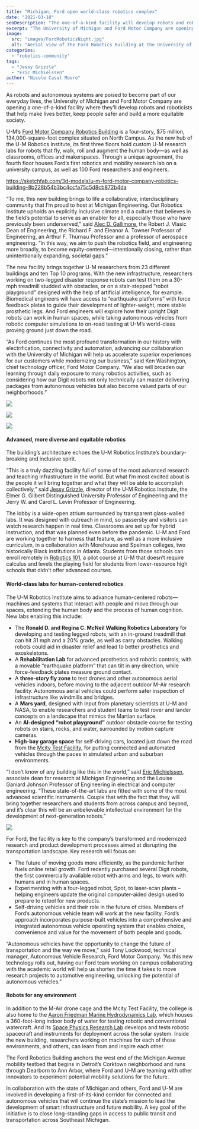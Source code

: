 ```yaml
---
title: "Michigan, Ford open world-class robotics complex"
date: "2021-03-18"
seoDescription: "The one-of-a-kind facility will develop robots and roboticists that help make lives better, keep people safer and build a more equitable society."
excerpt: "The University of Michigan and Ford Motor Company are opening a one-of-a-kind facility where they’ll develop robots and roboticists that help make lives better, keep people safer and build a more equitable society."
image:
  src: "images/FordRoboticsNight.jpg"
  alt: "Aerial view of the Ford Robotics Building at the University of Michigan."
categories:
  - "robotics-community"
tags:
  - "Jessy Grizzle"
  - "Eric Michielssen"
author: "Nicole Casal Moore"
---
```


<VideoCenter url="Nckogu4XZ28" />

As robots and autonomous systems are poised to become part of our everyday lives, the University of Michigan and Ford Motor Company are opening a one-of-a-kind facility where they’ll develop robots and roboticists that help make lives better, keep people safer and build a more equitable society.



U-M’s [Ford Motor Company Robotics Building](https://robotics.umich.edu/about/ford-motor-company-robotics-building/ "Ford Robotics Building") is a four-story, $75 million, 134,000-square-foot complex situated on North Campus. As the new hub of the U-M Robotics Institute, its first three floors hold custom U-M research labs for robots that fly, walk, roll and augment the human body—as well as classrooms, offices and makerspaces. Through a unique agreement, the fourth floor houses Ford’s first robotics and mobility research lab on a university campus, as well as 100 Ford researchers and engineers.

https://sketchfab.com/3d-models/u-m-ford-motor-company-robotics-building-8b228b54b3bc4ccfa75c5d8cb872b4da

“To me, this new building brings to life a collaborative, interdisciplinary community that I’m proud to host at Michigan Engineering. Our Robotics Institute upholds an explicitly inclusive climate and a culture that believes in the field’s potential to serve as an enabler for all, especially those who have previously been underserved,” said [Alec D. Gallimore](https://aero.engin.umich.edu/people/alec-d-gallimore/), the Robert J. Vlasic Dean of Engineering, the Richard F. and Eleanor A. Towner Professor of Engineering, an Arthur F. Thurnau Professor and a professor of aerospace engineering. “In this way, we aim to push the robotics field, and engineering more broadly, to become equity-centered—intentionally closing, rather than unintentionally expanding, societal gaps.”

The new facility brings together U-M researchers from 23 different buildings and ten Top 10 programs. With the new infrastructure, researchers working on two-legged disaster response robots can test them on a 30-mph treadmill studded with obstacles, or on a stair-stepped “robot playground” designed with the help of artificial intelligence, for example. Biomedical engineers will have access to “earthquake platforms” with force feedback plates to guide their development of lighter-weight, more stable prosthetic legs. And Ford engineers will explore how their upright Digit robots can work in human spaces, while taking autonomous vehicles from robotic computer simulations to on-road testing at U-M’s world-class proving ground just down the road.

“As Ford continues the most profound transformation in our history with electrification, connectivity and automation, advancing our collaboration with the University of Michigan will help us accelerate superior experiences for our customers while modernizing our business,” said Ken Washington, chief technology officer, Ford Motor Company. “We also will broaden our learning through daily exposure to many robotics activities, such as considering how our Digit robots not only technically can master delivering packages from autonomous vehicles but also become valued parts of our neighborhoods.”

![](images/2020-FRB-29.jpg)

![](images/2020-FRB-47.jpg)

![](images/U-M_FMC_Robotics-Building_03.jpg)

#### **Advanced, more diverse and equitable robotics**

The building’s architecture echoes the U-M Robotics Institute’s boundary-breaking and inclusive spirit. 

“This is a truly dazzling facility full of some of the most advanced research and teaching infrastructure in the world. But what I’m most excited about is the people it will bring together and what they will be able to accomplish collectively,” said [Jessy Grizzle](https://robotics.umich.edu/profile/jessy-grizzle/), director of the U-M Robotics Institute, the Elmer G. Gilbert Distinguished University Professor of Engineering and the Jerry W. and Carol L. Levin Professor of Engineering.

The lobby is a wide-open atrium surrounded by transparent glass-walled labs. It was designed with outreach in mind, so passersby and visitors can watch research happen in real time. Classrooms are set up for hybrid instruction, and that was planned even before the pandemic. U-M and Ford are working together to harness that feature, as well as a more inclusive curriculum, in a collaboration with Morehouse and Spelman colleges, two historically Black institutions in Atlanta. Students from those schools can enroll remotely in [Robotics 101](https://robotics.umich.edu/academic-program/course-offerings/rob101-fall-2020/ "ROB 101: Computational Linear Algebra"), a pilot course at U-M that doesn’t require calculus and levels the playing field for students from lower-resource high schools that didn’t offer advanced courses. 

#### **World-class labs for human-centered robotics**

The U-M Robotics Institute aims to advance human-centered robots—machines and systems that interact with people and move through our spaces, extending the human body and the process of human cognition. New labs enabling this include:

- The **Ronald D. and Regina C. McNeil Walking Robotics Laboratory** for developing and testing legged robots, with an in-ground treadmill that can hit 31 mph and a 20% grade, as well as carry obstacles. Walking robots could aid in disaster relief and lead to better prosthetics and exoskeletons.
- A **Rehabilitation Lab** for advanced prosthetics and robotic controls, with a movable “earthquake platform” that can tilt in any direction, while force-feedback plates measure ground contact.
- A **three-story fly zone** to test drones and other autonomous aerial vehicles indoors, before moving to the adjacent outdoor M-Air research facility. Autonomous aerial vehicles could perform safer inspection of infrastructure like windmills and bridges.
- A **Mars yard**, designed with input from planetary scientists at U-M and NASA, to enable researchers and student teams to test rover and lander concepts on a landscape that mimics the Martian surface.
- An **AI-designed “robot playground”** outdoor obstacle course for testing robots on stairs, rocks, and water, surrounded by motion capture cameras.
- **High-bay garage space** for self-driving cars, located just down the road from the [Mcity Test Facility](https://mcity.umich.edu/), for putting connected and automated vehicles through the paces in simulated urban and suburban environments.

“I don’t know of any building like this in the world,” said [Eric Michielssen](https://michielssen.engin.umich.edu/), associate dean for research at Michigan Engineering and the Louise Ganiard Johnson Professor of Engineering in electrical and computer engineering. “These state-of-the-art labs are fitted with some of the most advanced scientific instruments. Couple that with the fact that they will bring together researchers and students from across campus and beyond, and it’s clear this will be an unbelievable intellectual environment for the development of next-generation robots.”

![](images/U-M_FMC_Robotics-Building_Garrow_Menon_05-1024x682.jpg)

For Ford, the facility is key to the company’s transformed and modernized research and product development processes aimed at disrupting the transportation landscape. Key research will focus on: 

- The future of moving goods more efficiently, as the pandemic further fuels online retail growth. Ford recently purchased several Digit robots, the first commercially available robot with arms and legs, to work with humans and in human spaces.
- Experimenting with a four-legged robot, Spot, to laser-scan plants – helping engineers update the original computer-aided design used to prepare to retool for new products.
- Self-driving vehicles and their role in the future of cities. Members of Ford’s autonomous vehicle team will work at the new facility. Ford’s approach incorporates purpose-built vehicles into a comprehensive and integrated autonomous vehicle operating system that enables choice, convenience and value for the movement of both people and goods.

“Autonomous vehicles have the opportunity to change the future of transportation and the way we move,” said Tony Lockwood, technical manager, Autonomous Vehicle Research, Ford Motor Company. “As this new technology rolls out, having our Ford team working on campus collaborating with the academic world will help us shorten the time it takes to move research projects to automotive engineering, unlocking the potential of autonomous vehicles.”

#### **Robots for any environment**

In addition to the M-Air drone cage and the Mcity Test Facility, the college is also home to the [Aaron Friedman Marine Hydrodynamics Lab](https://mhl.engin.umich.edu/), which houses a 360-foot-long indoor body of water for testing robotic and conventional watercraft. And its [Space Physics Research Lab](https://xtrm-sprl.engin.umich.edu/) develops and tests robotic spacecraft and instruments for deployment across the solar system. Inside the new building, researchers working on machines for each of those environments, and others, can learn from and inspire each other.

The Ford Robotics Building anchors the west end of the Michigan Avenue mobility testbed that begins in Detroit’s Corktown neighborhood and runs through Dearborn to Ann Arbor, where Ford and U-M are teaming with other innovators to experiment potential mobility solutions for the future.

In collaboration with the state of Michigan and others, Ford and U-M are involved in developing a first-of-its-kind corridor for connected and autonomous vehicles that will continue the state’s mission to lead the development of smart infrastructure and future mobility. A key goal of the initiative is to close long-standing gaps in access to public transit and transportation across Southeast Michigan.
